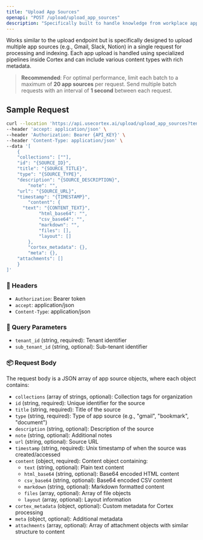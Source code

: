 ```yaml
---
title: "Upload App Sources"
openapi: "POST /upload/upload_app_sources"
description: "Specifically built to handle knowledge from workplace apps. Parsing, chunking, and indexing depends on the kind of app (eg - gmail, slack, documents, etc). "
---
```


Works similar to the upload endpoint but is specifically designed to upload multiple app sources (e.g., Gmail, Slack, Notion) in a single request for processing and indexing.
Each app upload is handled using specialized pipelines inside Cortex and can include various content types with rich metadata.

> **Recommended**: For optimal performance, limit each batch to a maximum of **20 app sources** per request. Send multiple batch requests with an interval of **1 second** between each request.

## Sample Request

```bash
curl --location 'https://api.usecortex.ai/upload/upload_app_sources?tenant_id={TENANT_ID}&sub_tenant_id={SUB_TENANT_ID}' \
--header 'accept: application/json' \
--header 'Authorization: Bearer {API_KEY}' \
--header 'Content-Type: application/json' \
--data '[
    {
    "collections": [""],
    "id": "{SOURCE_ID}",
    "title": "{SOURCE_TITLE}",
    "type": "{SOURCE_TYPE}",
    "description": "{SOURCE_DESCRIPTION}",
        "note": "",
    "url": "{SOURCE_URL}",
    "timestamp": "{TIMESTAMP}",
        "content": {
      "text": "{CONTENT_TEXT}",
            "html_base64": "",
            "csv_base64": "",
            "markdown": "",
            "files": [],
            "layout": []
        },
        "cortex_metadata": {},
        "meta": {},
    "attachments": []
    }
]'
```

### 🔐 Headers

- `Authorization`: Bearer token
- `accept`: application/json
- `Content-Type`: application/json

### 🧾 Query Parameters

- `tenant_id` (string, required): Tenant identifier
- `sub_tenant_id` (string, optional): Sub-tenant identifier

### 📦 Request Body

The request body is a JSON array of app source objects, where each object contains:

- `collections` (array of strings, optional): Collection tags for organization
- `id` (string, required): Unique identifier for the source
- `title` (string, required): Title of the source
- `type` (string, required): Type of app source (e.g., "gmail", "bookmark", "document")
- `description` (string, optional): Description of the source
- `note` (string, optional): Additional notes
- `url` (string, optional): Source URL
- `timestamp` (string, required): Unix timestamp of when the source was created/accessed
- `content` (object, required): Content object containing:
  - `text` (string, optional): Plain text content
  - `html_base64` (string, optional): Base64 encoded HTML content
  - `csv_base64` (string, optional): Base64 encoded CSV content
  - `markdown` (string, optional): Markdown formatted content
  - `files` (array, optional): Array of file objects
  - `layout` (array, optional): Layout information
- `cortex_metadata` (object, optional): Custom metadata for Cortex processing
- `meta` (object, optional): Additional metadata
- `attachments` (array, optional): Array of attachment objects with similar structure to content